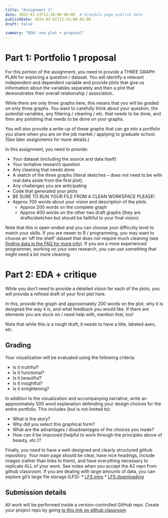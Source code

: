 ```yaml
---
title: "Assignment 2"
date: 2025-01-23T13:30:00-06:00  # Schedule page publish date
publishDate: 2019-03-01T12:25:00-05:00
draft: false

summary: "EDA: one plot + proposal"
---
```


# Part 1: Portfolio 1 proposal
For this portion of the assignment, you need to provide a THREE GRAPH PLAN for exploring a question / dataset. You will identify a relevant independent and dependent variable and provide plots that give us information about the variables separately and then a plot that demonstrates their overall relationship / association. 

While there are only three graphs here, this means that you will be graded on only three graphs. You want to carefully think about your question, the potential variables, any filtering / cleaning / etc. that needs to be done, and then any polishing that needs to be done on your graphs. 

You will also provide a write-up of these graphs that can go into a portfolio you share when you are on the job market / applying to graduate school. (See later assignments for more details.)

In this assignment, you need to provide:

* Your dataset (including the source and data itself)
* Your tentative research question
* Any cleaning that needs done
* A sketch of the three graphs (literal sketches -- does not need to be with real data aside from the first plot). 
* Any challenges you are anticipating
* Code that generated your plots
* BE SURE TO RUN YOUR FILE FROM A CLEAN WORKSPACE PLEASE!
* Approx 700 words about your vision and description of the plots
  * Approx 200 words on the complete graph
  * Approx 400 words on the other two draft graphs (they are drafts/sketches but should be faithful to your final vision)

Note that this is open-ended and you can choose your difficulty level to match your skills. If you are newer to R / programming, you may want to choose an 'off the shelf' dataset that does not require much cleaning (see [finding data in the FAQ for more info](https://macs40700.netlify.app/faq/)). If you are a more experienced programmer, working on your own research, you can use something that might need a bit more cleaning. 

# Part 2: EDA + critique

While you don't need to provide a detailed vision for each of the plots, you will provide a refined draft of your first plot here. 

In this, provide the graph and approximately 200 words on the plot, why it is designed the way it is, and what feedback you would like. If there are elements you are stuck on / need help with, mention that, too!

Note that while this is a rough draft, it needs to have a title, labeled axes, etc. 

## Grading

Your visualization will be evaluated using the following criteria:

* Is it truthful?
* Is it functional?
* Is it beautiful?
* Is it insightful?
* Is it enlightening?

In addition to the visualization and accompanying narrative, write an approximately 500 word explanation defending your design choices for the entire portfolio. This includes (but is not limited to):

* What is the story?
* Why did you select this graphical form?
* What are the advantages / disadvantages of the choices you made? 
* How can it be improved (helpful to work through the principles above of beauty, etc.)? 

Finally, you need to have a well-designed and clearly structured github repository. Your main page should be clear, have nice headings, include images (rather than links to them), and have everything necessary to replicate ALL of your work. See notes when you accept the A2 repo from github classroom. If you are dealing with large amounts of data, you can explore git's large file storage (LFS): 
  * [LFS intro](https://docs.github.com/en/repositories/working-with-files/managing-large-files/about-git-large-file-storage)
  * [LFS downloading](https://git-lfs.com/)


## Submission details
All work will be performed inside a version-controlled GitHub repo. Create your project repo by going [to this link on github classroom](https://classroom.github.com/a/r_vTsv6J)